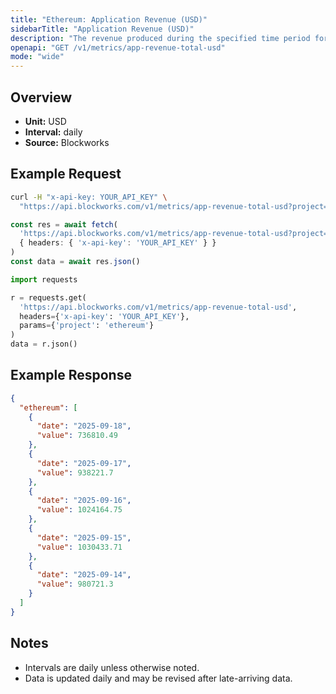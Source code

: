 ```yaml
---
title: "Ethereum: Application Revenue (USD)"
sidebarTitle: "Application Revenue (USD)"
description: "The revenue produced during the specified time period for given blockchain."
openapi: "GET /v1/metrics/app-revenue-total-usd"
mode: "wide"
---
```


## Overview

- **Unit:** USD
- **Interval:** daily
- **Source:** Blockworks

## Example Request

<CodeGroup>

```bash cURL
curl -H "x-api-key: YOUR_API_KEY" \
  "https://api.blockworks.com/v1/metrics/app-revenue-total-usd?project=ethereum"
```

```typescript TypeScript
const res = await fetch(
  'https://api.blockworks.com/v1/metrics/app-revenue-total-usd?project=ethereum',
  { headers: { 'x-api-key': 'YOUR_API_KEY' } }
)
const data = await res.json()
```

```python Python
import requests

r = requests.get(
  'https://api.blockworks.com/v1/metrics/app-revenue-total-usd',
  headers={'x-api-key': 'YOUR_API_KEY'},
  params={'project': 'ethereum'}
)
data = r.json()
```

</CodeGroup>

## Example Response

```json
{
  "ethereum": [
    {
      "date": "2025-09-18",
      "value": 736810.49
    },
    {
      "date": "2025-09-17",
      "value": 938221.7
    },
    {
      "date": "2025-09-16",
      "value": 1024164.75
    },
    {
      "date": "2025-09-15",
      "value": 1030433.71
    },
    {
      "date": "2025-09-14",
      "value": 980721.3
    }
  ]
}
```

## Notes
- Intervals are daily unless otherwise noted.
- Data is updated daily and may be revised after late-arriving data.